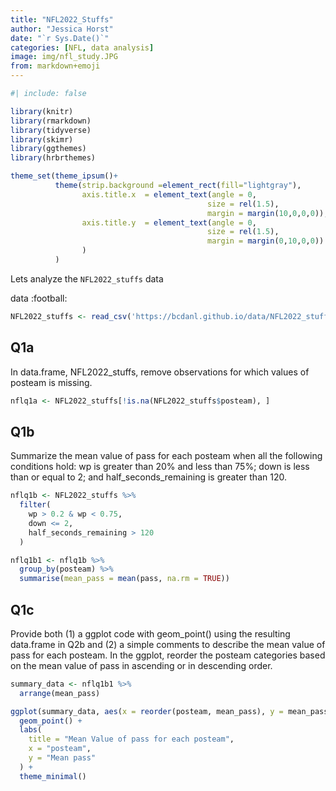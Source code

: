 ```yaml
---
title: "NFL2022_Stuffs"
author: "Jessica Horst"
date: "`r Sys.Date()`"
categories: [NFL, data analysis]
image: img/nfl_study.JPG
from: markdown+emoji
---
```


```r
#| include: false

library(knitr)
library(rmarkdown)
library(tidyverse)
library(skimr)
library(ggthemes)
library(hrbrthemes)

theme_set(theme_ipsum()+
          theme(strip.background =element_rect(fill="lightgray"),
                axis.title.x  = element_text(angle = 0,
                                            size = rel(1.5),
                                            margin = margin(10,0,0,0)),
                axis.title.y  = element_text(angle = 0,
                                            size = rel(1.5),
                                            margin = margin(0,10,0,0))
                )
          )
```

Lets analyze the `NFL2022_stuffs` data

data :football:

```r
NFL2022_stuffs <- read_csv('https://bcdanl.github.io/data/NFL2022_stuffs.csv')
```

## Q1a

In data.frame, NFL2022_stuffs, remove observations for which values of posteam is missing.

```r
nflq1a <- NFL2022_stuffs[!is.na(NFL2022_stuffs$posteam), ]
```

## Q1b

Summarize the mean value of pass for each posteam when all the following conditions hold:
wp is greater than 20% and less than 75%;
down is less than or equal to 2; and
half_seconds_remaining is greater than 120.

```r
nflq1b <- NFL2022_stuffs %>%
  filter(
    wp > 0.2 & wp < 0.75,
    down <= 2,
    half_seconds_remaining > 120
  )
```

```r
nflq1b1 <- nflq1b %>%
  group_by(posteam) %>%
  summarise(mean_pass = mean(pass, na.rm = TRUE))
```

## Q1c

Provide both (1) a ggplot code with geom_point() using the resulting data.frame in Q2b and (2) a simple comments to describe the mean value of pass for each posteam.
In the ggplot, reorder the posteam categories based on the mean value of pass in ascending or in descending order.

```r
summary_data <- nflq1b1 %>%
  arrange(mean_pass)
```


```r
ggplot(summary_data, aes(x = reorder(posteam, mean_pass), y = mean_pass)) +
  geom_point() +
  labs(
    title = "Mean Value of pass for each posteam",
    x = "posteam",
    y = "Mean pass"
  ) +
  theme_minimal()
```



